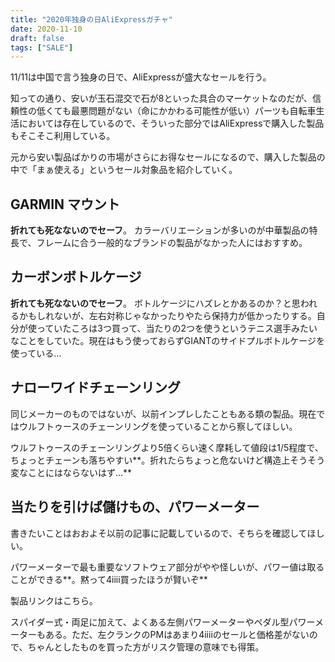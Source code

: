 ```yaml
---
title: "2020年独身の日AliExpressガチャ"
date: 2020-11-10
draft: false
tags: ["SALE"]
---
```


11/11は中国で言う独身の日で、AliExpressが盛大なセールを行う。

知っての通り、安いが玉石混交で石が8といった具合のマーケットなのだが、信頼性の低くても最悪問題がない（命にかかわる可能性が低い）パーツも自転車生活においては存在しているので、そういった部分ではAliExpressで購入した製品もそこそこ利用している。

元から安い製品ばかりの市場がさらにお得なセールになるので、購入した製品の中で「まぁ使える」というセール対象品を紹介していく。

## GARMIN マウント

<LinkCard url="https://s.click.aliexpress.com/e/_Adpju7" />

**折れても死なないのでセーフ**。 カラーバリエーションが多いのが中華製品の特長で、フレームに合う一般的なブランドの製品がなかった人にはおすすめ。

## カーボンボトルケージ

<LinkCard url="https://s.click.aliexpress.com/e/_9RgTTt" />

**折れても死なないのでセーフ**。 ボトルケージにハズレとかあるのか？と思われるかもしれないが、左右対称じゃなかったりやたら保持力が低かったりする。自分が使っていたころは3つ買って、当たりの2つを使うというテニス選手みたいなことをしていた。現在はもう使っておらずGIANTのサイドプルボトルケージを使っている…

<LinkCard url="https://blog.gensobunya.net/post/2020/09/giant_airway_composite_side/" />

## ナローワイドチェーンリング

<LinkCard url="https://s.click.aliexpress.com/e/_9yqXVz" />

同じメーカーのものではないが、以前インプレしたこともある類の製品。現在ではウルフトゥースのチェーンリングを使っていることから察してほしい。

ウルフトゥースのチェーンリングより5倍くらい速く摩耗して値段は1/5程度で、ちょっとチェーンも落ちやすい**。折れたらちょっと危ないけど構造上そうそう変なことにはならないはず…**

<LinkCard url="https://blog.gensobunya.net/post/2020/01/tcr_allroadize/" />

## 当たりを引けば儲けもの、パワーメーター

書きたいことはおおよそ以前の記事に記載しているので、そちらを確認してほしい。

パワーメーターで最も重要なソフトウェア部分がやや怪しいが、パワー値は取ることができる**。黙って4iiii買ったほうが賢いぞ**

<LinkCard url="https://blog.gensobunya.net/post/2020/11/xcadey_x2r/" />

製品リンクはこちら。

<LinkCard url="https://s.click.aliexpress.com/e/_9JzEFV" />

<LinkCard url="https://s.click.aliexpress.com/e/_AnXNs3" />

スパイダー式・両足に加えて、よくある左側パワーメーターやペダル型パワーメーターもある。ただ、左クランクのPMはあまり4iiiiのセールと価格差がないので、ちゃんとしたものを買った方がリスク管理の意味でも得策。
